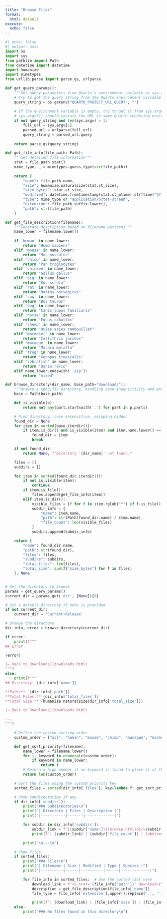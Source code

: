 ```yaml
---
title: "Browse Files"
format:
  html: default
execute:
  echo: false
---
```


```python
#| echo: false
#| output: asis
import os
import sys
from pathlib import Path
from datetime import datetime
import humanize
import mimetypes
from urllib.parse import parse_qs, urlparse

def get_query_params():
    """Get query parameters from Quarto’s environment variable or sys.argv"""
    # Try to get the query string from the Quarto environment variable
    query_string = os.getenv("QUARTO_PROJECT_URL_QUERY", "")
    
    # If the environment variable is empty, try to get it from sys.argv
    # sys.argv[1] should contain the URL in some Quarto rendering environments
    if not query_string and len(sys.argv) > 1:
        full_url = sys.argv[1]
        parsed_url = urlparse(full_url)
        query_string = parsed_url.query
    
    return parse_qs(query_string)

def get_file_info(file_path: Path):
    """Get detailed file information"""
    stat = file_path.stat()
    mime_type, _ = mimetypes.guess_type(str(file_path))
    
    return {
        "name": file_path.name,
        "size": humanize.naturalsize(stat.st_size),
        "size_bytes": stat.st_size,
        "modified": datetime.fromtimestamp(stat.st_mtime).strftime("%Y-%m-%d"),
        "type": mime_type or "application/octet-stream",
        "extension": file_path.suffix.lower(),
        "path": str(file_path)
    }

def get_file_description(filename):
    """Generate description based on filename patterns"""
    name_lower = filename.lower()
    
    if 'human' in name_lower:
        return "Homo sapiens"
    elif 'mouse' in name_lower:
        return "Mus musculus"
    elif 'chimp' in name_lower:
        return "Pan troglodytes"
    elif 'chicken' in name_lower:
        return "Gallus gallus"
    elif 'pig' in name_lower:
        return "Sus scrofa"
    elif 'rat' in name_lower:
        return "Rattus norvegicus"
    elif 'cow' in name_lower:
        return "Bos taurus"
    elif 'dog' in name_lower:
        return "Canis lupus familiaris"
    elif 'horse' in name_lower:
        return "Equus caballus"
    elif 'sheep' in name_lower:
        return "Ovies aries rambouillet"
    elif 'marmoset' in name_lower:
        return "Callithrix jacchus"
    elif 'macaque' in name_lower:
        return "Macaca mulatta"
    elif 'frog' in name_lower:
        return "Xenopus tropicalis"
    elif 'zebrafish' in name_lower:
        return "Danio rerio"
    elif name_lower.endswith('.zip'):
        return "mixed"

def browse_directory(dir_name, base_path="downloads"):
    """Browse a specific directory, handling case-insensitivity and excluding hidden files/folders."""
    base = Path(base_path)

    def is_visible(p):
        return not any(part.startswith('.') for part in p.parts)

    # Find directory, case-insensitive, skipping hidden
    found_dir = None
    for item in sorted(base.iterdir()):
        if item.is_dir() and is_visible(item) and item.name.lower() == dir_name.lower():
            found_dir = item
            break

    if not found_dir:
        return None, f"Directory '{dir_name}' not found."

    files = []
    subdirs = []

    for item in sorted(found_dir.iterdir()):
        if not is_visible(item):
            continue
        if item.is_file():
            files.append(get_file_info(item))
        elif item.is_dir():
            visible_files = [f for f in item.rglob("*") if f.is_file() and is_visible(f)]
            subdir_info = {
                "name": item.name,
                "path": str(Path(found_dir.name) / item.name),
                "file_count": len(visible_files)
            }
            subdirs.append(subdir_info)

    return {
        "name": found_dir.name,
        "path": str(found_dir),
        "files": files,
        "subdirs": subdirs,
        "total_files": len(files),
        "total_size": sum(f["size_bytes"] for f in files)
    }, None


# Get the directory to browse
params = get_query_params()
current_dir = params.get('dir', [None])[0]

# Set a default directory if none is provided
if not current_dir:
    current_dir = 'Current-Release'

# Browse the directory
dir_info, error = browse_directory(current_dir)

if error:
    print(f"""
## Error

{error}

[← Back to Downloads](downloads.html)
""")
else:
    print(f"""
## Directory: {dir_info['name']}

**Path:** `{dir_info['path']}`
**Total Files:** {dir_info['total_files']}
**Total Size:** {humanize.naturalsize(dir_info['total_size'])}

[← Back to Downloads](downloads.html)

---
""")

    # Define the custom sorting order
    custom_order = ["all", "human", "mouse", "chimp", "macaque", "marmoset", "rat","pig", "cow", "dog", "horse", "sheep", "chicken", "frog", "zebrafish"]

    def get_sort_priority(filename):
        name_lower = filename.lower()
        for i, keyword in enumerate(custom_order):
            if keyword in name_lower:
                return i
        # Return a high number if no keyword is found to place it at the end
        return len(custom_order)

    # Sort the files using the custom priority key
    sorted_files = sorted(dir_info['files'], key=lambda f: get_sort_priority(f['name']))

    # Show subdirectories if any
    if dir_info['subdirs']:
        print("### Subdirectories\n")
        print("| Directory | Files | Description |")
        print("|-----------|-------|-------------|")

        for subdir in dir_info['subdirs']:
            subdir_link = f"[{subdir['name']}](browse.html?dir={subdir['path']})"
            print(f"| {subdir_link} | {subdir['file_count']} | Subdirectory |")

        print("\n---\n")

    # Show files
    if sorted_files:
        print("### Files\n")
        print("| Filename | Size | Modified | Type | Species |")
        print("|----------|------|----------|------|-------------|")

        for file_info in sorted_files:  # Use the sorted list here
            download_link = f"<a href='{file_info['path']}' download>{file_info['name']}</a>"
            description = get_file_description(file_info['name'])
            file_type = file_info['extension'].upper().replace('.', '') if file_info['extension'] else 'FILE'

            print(f"| {download_link} | {file_info['size']} | {file_info['modified']} | {file_type} | {description} |")
    else:
        print("### No files found in this directory\n")
```